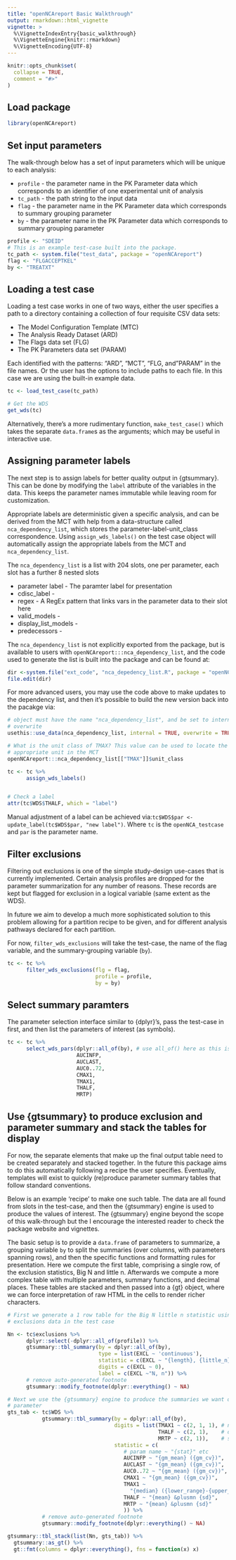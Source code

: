 ```yaml
---
title: "openNCAreport Basic Walkthrough"
output: rmarkdown::html_vignette
vignette: >
  %\VignetteIndexEntry{basic_walkthrough}
  %\VignetteEngine{knitr::rmarkdown}
  %\VignetteEncoding{UTF-8}
---
```


```r
knitr::opts_chunk$set(
  collapse = TRUE,
  comment = "#>"
)
```

## Load package

```r
library(openNCAreport)
```

## Set input parameters

The walk-through below has a set of input parameters which will be unique to each analysis:

- `profile` - the parameter name in the PK Parameter data which corresponds to an identifier of one experimental unit of analysis
- `tc_path` - the path string to the input data
- `flag` - the parameter name in the PK Parameter data which corresponds to summary grouping parameter
- `by` - the parameter name in the PK Parameter data which corresponds to summary grouping parameter


```r
profile <- "SDEID"
# This is an example test-case built into the package.
tc_path <- system.file("test_data", package = "openNCAreport")
flag <- "FLGACCEPTKEL"
by <- "TREATXT"
```

## Loading a test case

Loading a test case works in one of two ways, either the user specifies a path to a
directory containing a collection of four requisite CSV data sets: 

- The Model Configuration Template (MTC)
- The Analysis Ready Dataset (ARD) 
- The Flags data set (FLG) 
- The PK Parameters data set (PARAM) 

Each identified with the patterns:  "ARD", "MCT", "FLG, and "PARAM" in the
file names. Or the user has the options to include paths to each file. In this 
case we are using the built-in example data.

```r

tc <- load_test_case(tc_path)

# Get the WDS
get_wds(tc)
```

Alternatively, there's a more rudimentary function, `make_test_case()` which takes the separate `data.frame`s as the arguments; which may be useful in interactive use.


## Assigning parameter labels

The next step is to assign labels for better quality output in {gtsummary}. This can be done by modifying the `label` attribute of the variables in the data. This keeps the parameter names immutable while leaving room for customization.

Appropriate labels are deterministic given a specific analysis, and can be derived from the MCT with help from a data-structure called `nca_dependency_list`, which stores the parameter-label-unit_class correspondence. Using `assign_wds_labels()` on the test case object will automatically assign the appropriate labels from the MCT and `nca_dependency_list`.

The `nca_dependency_list` is a list with 204 slots, one per parameter, each slot has a further 8 nested slots

- parameter label - The paramter label for presentation
- cdisc_label - 
- regex - A RegEx pattern that links vars in the parameter data to their slot here
- valid_models - 
- display_list_models - 
- predecessors - 

The `nca_dependency_list` is not explicitly exported from the package, but is available to users with `openNCAreport:::nca_dependency_list`, and the code used to generate the list is built into the package and can be found at:

```r
dir <-system.file("ext_code", "nca_depedency_list.R", package = "openNCAreport")
file.edit(dir)
```

For more advanced users, you may use the code above to make updates to the dependency list, and then it's possible to build the new version back into the pacakge via:

```r
# object must have the name "nca_dependency_list", and be set to internal and
# overwrite
usethis::use_data(nca_dependency_list, internal = TRUE, overwrite = TRUE)

```

```r
# What is the unit class of TMAX? This value can be used to locate the
# appropriate unit in the MCT
openNCAreport:::nca_dependency_list[["TMAX"]]$unit_class

tc <- tc %>% 
      assign_wds_labels()


# Check a label
attr(tc$WDS$THALF, which = "label")
```

Manual adjustment of a label can be achieved via:`tc$WDS$par <- update_label(tc$WDS$par, "new label")`. Where `tc` is the `openNCA_testcase` and `par` is the parameter name.

## Filter exclusions

Filtering out exclusions is one of the simple study-design use-cases that is currently implemented. Certain analysis profiles are dropped for the parameter summarization for any number of reasons. These records are kept but flagged for exclusion in a logical variable (same extent as the WDS).

In future we aim to develop a much more sophisticated solution to this problem allowing for a partition recipe to be given, and for different analysis pathways declared for each partition.

For now, `filter_wds_exclusions` will take the test-case, the name of the flag variable, and the summary-grouping variable (`by`).


```r
tc <- tc %>%
      filter_wds_exclusions(flg = flag,
                            profile = profile,
                            by = by)
```

## Select summary paramters

The parameter selection interface similar to {dplyr}'s, pass the test-case in first, and then list the parameters of interest (as symbols).

```r
tc <- tc %>%
      select_wds_pars(dplyr::all_of(by), # use all_of() here as this is a string
                      AUCINFP,
                      AUCLAST,
                      AUC0..72,
                      CMAX1,
                      TMAX1,
                      THALF,
                      MRTP)
```

## Use {gtsummary} to produce exclusion and parameter summary and stack the tables for display

For now, the separate elements that make up the final output table need to be created separately and stacked together. In the future this package aims to do this automatically following a recipe the user specifies. Eventually, templates will exist to quickly (re)produce parameter summary tables that follow standard conventions.

Below is an example 'recipe' to make one such table. The data are all found from slots in the test-case, and then the {gtsummary} engine is used to produce the values of interest. The {gtsummary} engine beyond the scope of this walk-through but the I encourage the interested reader to check the package website and vignettes. 

The basic setup is to provide a `data.frame` of parameters to summarize, a grouping variable `by` to split the summaries (over columns, with parameters spanning rows), and then the specific functions and formatting rules for presentation. Here we compute the first table, comprising a single row, of the exclusion statistics, Big N and little n. Afterwards we compute a more complex table with multiple parameters, summary functions, and decimal places. These tables are stacked and then passed into a {gt} object, where we can force interpretation of raw HTML in the cells to render richer characters.

```r
# First we generate a 1 row table for the Big N little n statistic using the
# exclusions data in the test case

Nn <- tc$exclusions %>%
      dplyr::select(-dplyr::all_of(profile)) %>%
      gtsummary::tbl_summary(by = dplyr::all_of(by),
                             type = list(EXCL ~ 'continuous'),
                             statistic = c(EXCL ~ "{length}, {little_n}"),
                             digits = c(EXCL ~ 0),
                             label = c(EXCL ~"N, n")) %>%
      # remove auto-generated footnote
      gtsummary::modify_footnote(dplyr::everything() ~ NA)

# Next we use the {gtsummary} engine to produce the summaries we want on each
# parameter
gts_tab <- tc$WDS %>%
           gtsummary::tbl_summary(by = dplyr::all_of(by),
                                  digits = list(TMAX1 ~ c(2, 1, 1), # number of 
                                                THALF ~ c(2, 1),    # dig per 
                                                MRTP ~ c(2, 1)),    # stat 
                                  statistic = c(
                                     # param name ~ "{stat}" etc
                                     AUCINFP ~ "{gm_mean} ({gm_cv})",
                                     AUCLAST ~ "{gm_mean} ({gm_cv})",
                                     AUC0..72 ~ "{gm_mean} ({gm_cv})",
                                     CMAX1 ~ "{gm_mean} ({gm_cv})",
                                     TMAX1 ~
                                       "{median} ({lower_range}-{upper_range})",
                                     THALF ~ "{mean} &plusmn {sd}",
                                     MRTP ~ "{mean} &plusmn {sd}"
                                     )) %>%
           # remove auto-generated footnote
           gtsummary::modify_footnote(dplyr::everything() ~ NA)

gtsummary::tbl_stack(list(Nn, gts_tab)) %>%
  gtsummary::as_gt() %>%
  gt::fmt(columns = dplyr::everything(), fns = function(x) x)
```
